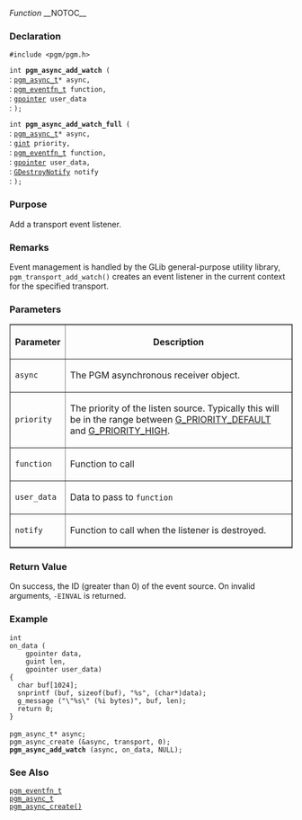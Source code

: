 ﻿''Function''
__NOTOC__
=== Declaration ===
<tt>#include <pgm/pgm.h></tt>

<tt>int '''pgm_async_add_watch''' (</tt><br>
: <tt>[[OpenPGM C Reference/pgm_async_t|pgm_async_t]]*     async,</tt><br>
: <tt>[[OpenPGM C Reference/pgm_eventfn_t|pgm_eventfn_t]]                  function,</tt><br>
: <tt>[http://library.gnome.org/devel/glib/stable/glib-Basic-Types.html#gpointer gpointer]                  user_data</tt><br>
: <tt>);</tt>

<tt>int '''pgm_async_add_watch_full''' (</tt><br>
: <tt>[[OpenPGM C Reference/pgm_async_t|pgm_async_t]]*     async,</tt><br>
: <tt>[http://library.gnome.org/devel/glib/stable/glib-Basic-Types.html#gint gint]                      priority,</tt><br>
: <tt>[[OpenPGM C Reference/pgm_eventfn_t|pgm_eventfn_t]]                  function,</tt><br>
: <tt>[http://library.gnome.org/devel/glib/stable/glib-Basic-Types.html#gpointer gpointer]                  user_data,</tt><br>
: <tt>[http://library.gnome.org/devel/glib/stable/glib-Datasets.html#GDestroyNotify GDestroyNotify]            notify</tt><br>
: <tt>);</tt>

=== Purpose ===
Add a transport event listener.

=== Remarks ===
Event management is handled by the GLib general-purpose utility library, <tt>pgm_transport_add_watch()</tt> creates an event listener in the current context for the specified transport.

=== Parameters ===

<table border="1" cellpadding="5" cellspacing="0">
<tr>
<th>Parameter</th>
<th>Description</th>
</tr>
<tr>
<td><tt>async</tt></td>
<td>The PGM asynchronous receiver object.</td>
</tr><tr>
<td><tt>priority</tt></td>
<td>The priority of the listen source.  Typically this will be in the range between [http://library.gnome.org/devel/glib/stable/glib-The-Main-Event-Loop.html#G-PRIORITY-DEFAULT:CAPS G_PRIORITY_DEFAULT] and [http://library.gnome.org/devel/glib/stable/glib-The-Main-Event-Loop.html#G-PRIORITY-HIGH:CAPS G_PRIORITY_HIGH].</td>
</tr><tr>
<td><tt>function</tt></td>
<td>Function to call</td>
</tr><tr>
<td><tt>user_data</tt></td>
<td>Data to pass to <tt>function</tt></td>
</tr><tr>
<td><tt>notify</tt></td>
<td>Function to call when the listener is destroyed.</td>
</tr>
</table>


=== Return Value ===
On success, the ID (greater than 0) of the event source.  On invalid arguments, <tt>-EINVAL</tt> is returned.

=== Example ===

 int
 on_data (
     gpointer data,
     guint len,
     gpointer user_data)
 {
   char buf[1024];
   snprintf (buf, sizeof(buf), "%s", (char*)data);
   g_message ("\"%s\" (%i bytes)", buf, len);
   return 0;
 }
 
 pgm_async_t* async;
 pgm_async_create (&async, transport, 0);
 '''pgm_async_add_watch''' (async, on_data, NULL);

=== See Also ===
<tt>[[OpenPGM C Reference/pgm_eventfn_t|pgm_eventfn_t]]</tt><br>
<tt>[[OpenPGM C Reference/pgm_async_t|pgm_async_t]]</tt><br>
<tt>[[OpenPGM C Reference/pgm_async_create()|pgm_async_create()]]</tt>

